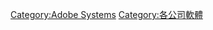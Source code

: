 {{Catmore|Adobe软件列表}}
{{Commonscat|Adobe software}}

[[Category:Adobe_Systems|Category:Adobe Systems]]
[[Category:各公司軟體|Category:各公司軟體]]